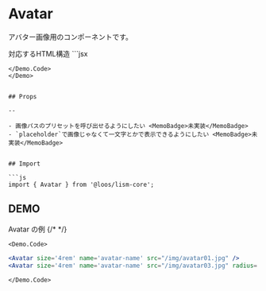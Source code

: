 
# Avatar

アバター画像用のコンポーネントです。

<Demo>
	<Demo.Title>対応するHTML構造</Demo.Title>
<Demo.Code>
```jsx
<div class="e--avatar">
	<img {...} />
</div>

```
</Demo.Code>
</Demo>


## Props

--

- 画像パスのプリセットを呼び出せるようにしたい <MemoBadge>未実装</MemoBadge>
- `placeholder`で画像じゃなくて一文字とかで表示できるようにしたい <MemoBadge>未実装</MemoBadge>


## Import

```js
import { Avatar } from '@loos/lism-core';
```

## DEMO

<Demo>
	<Demo.Title>Avatar の例</Demo.Title>
	<Demo.Preview resize p={20}>
		<Avatar size='4rem' name='avatar-name' src="/img/avatar01.jpg" />
		<Avatar size='4rem' name='avatar-name' src="/img/avatar03.jpg" radius='4' shadow='1' bd={{w:'2px', c: 'purple:0.4'}}/>
		{/* <Avatar size='4rem' radius='4' shadow='1' bd={{w:'2px', c: 'purple:0.4'}}>
			<Media src="https://images.unsplash.com/photo-1541823709867-1b206113eafd?auto=format&fit=crop&q=60&dpr=2&h=200&w=120&ixid=M3wxMjA3fDB8MXxhbGx8fHx8fHx8fHwxNjk4Nzg5MDE5fA&ixlib=rb-4.0.3" alt='' width='50' height='50' objectFit='cover' objectPosition='center 25%'/>
		</Avatar> */}
	</Demo.Preview>
	
	<Demo.Code>
```jsx
<Avatar size='4rem' name='avatar-name' src="/img/avatar01.jpg" />
<Avatar size='4rem' name='avatar-name' src="/img/avatar03.jpg" radius='4' shadow='1' bd={{w:'2px', c: 'purple:0.4'}}/>
```
	</Demo.Code>
</Demo>
